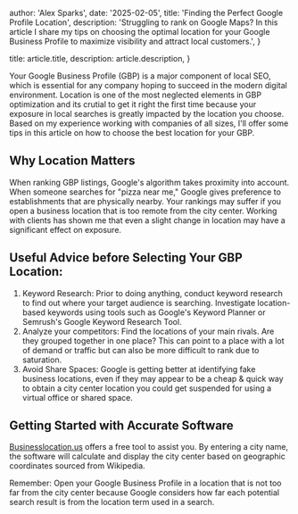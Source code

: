 
  author: 'Alex Sparks',
  date: '2025-02-05',
  title: 'Finding the Perfect Google Profile Location',
  description:
    'Struggling to rank on Google Maps? In this article I share my tips on choosing the optimal location for your Google Business Profile to maximize visibility and attract local customers.',
}

  title: article.title,
  description: article.description,
}


Your Google Business Profile (GBP) is a major component of local SEO, which is essential for any company hoping to succeed in the modern digital environment. Location is one of the most neglected elements in GBP optimization and its crutial to get it right the first time because your exposure in local searches is greatly impacted by the location you choose.  Based on my experience working with companies of all sizes, I'll offer some tips in this article on how to choose the best location for your GBP.
## Why Location Matters

When ranking GBP listings, Google's algorithm takes proximity into account. When someone searches for "pizza near me," Google gives preference to establishments that are physically nearby. Your rankings may suffer if you open a business location that is too remote from the city center. Working with clients has shown me that even a slight change in location may have a significant effect on exposure.

## Useful Advice before Selecting Your GBP Location:

1. Keyword Research: Prior to doing anything, conduct keyword research to find out where your target audience is searching. Investigate location-based keywords using tools such as Google's Keyword Planner or Semrush's Google Keyword Research Tool.
2. Analyze your competitors: Find the locations of your main rivals. Are they grouped together in one place? This can point to a place with a lot of demand or traffic but can also be more difficult to rank due to saturation. 
3. Avoid Share Spaces: Google is getting better at identifying fake business locations, even if they may appear to be a cheap & quick way to obtain a city center location you could get suspended for using a virtual office or shared space.

## Getting Started with Accurate Software

<a href="https://www.businesslocation.us/?utm_source=alex-sparks.com&utm_medium=website&utm_campaign=article" target="_blank" rel="noopener noreferrer">Businesslocation.us</a> offers a free tool to assist you. By entering a city name, the software will calculate and display the city center based on geographic coordinates sourced from Wikipedia.

Remember: Open your Google Business Profile in a location that is not too far from the city center because Google considers how far each potential search result is from the location term used in a search.

